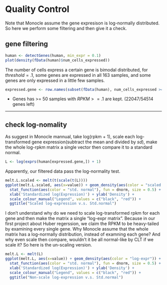 # Quality Control

  Note that Monocle assume the gene expresison is log-normally distributed. So here we perform some filtering and then give it a check.

## gene filtering
```{r}
human <- detectGenes(human, min_expr = 0.1)
plot(density(fData(human)$num_cells_expressed))
```
The number of cells express a certain gene is bimodal distributed, for $threshold = .1$, some genes are expressed in all 163 samples, and some genes are only expressed in a little few samples.
```{r}
expressed.gene <- row.names(subset(fData(human), num_cells_expressed >= 50))
```
* Genes has >= 50 samples with $RPKM >= .1$ are kept. (22047/54514 genes left)

***
## check log-nomality
  As suggest in Monocle mannual, take log(rpkm + 1), scale each log-transformed gene expression(subtract the mean and divided by $sd$), make the whole log-rpkm matrix a single vector then compare it to a standard normal.
```{r}
L <- log(exprs(human[expressed.gene,]) + 1)
```

Apparently, our filtered data pass the log-normality test.
```{r, echo=F}
melt.L.scaled <- melt(t(scale(t(L))))
ggplot(melt.L.scaled, aes(x=value)) + geom_density(aes(color = "scaled log-expr")) +
  stat_function(aes(color = "std. normal"), fun = dnorm, size = 0.5) +
  xlab('Standardized log(Expression)') + ylab('Density') +
  scale_colour_manual("Legend", values = c("black", "red")) +
  ggtitle("Scaled log-expression v.s. Std.normal")
```

I don't understand why do we need to scale log-transformed rpkm for each gene and then make the matrix a single "log-expr matrix". Because in our first project about Huber regerssion, we claim the RPKM to be heavy-tailed by examining every single gene. Why Monocle assume that the whole matrix has a log-normally distribution, instead of examning each gene? And why even scale then compare, wouldn't it be all normal-like by CLT if we scale it?
  So here is the un-scaling version.

```{r, echo = F}
melt.L <- melt(L)
ggplot(melt.L, aes(x=value)) + geom_density(aes(color = "log-expr")) +
  stat_function(aes(color = "std. normal"), fun = dnorm, size = 0.5) +
  xlab('Standardized log(Expression)') + ylab('Density') +
  scale_colour_manual("Legend", values = c("black", "red")) +
  ggtitle("Non-scale log-expression v.s. Std.normal")

```
